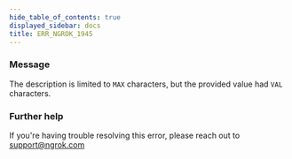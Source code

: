 ```yaml
---
hide_table_of_contents: true
displayed_sidebar: docs
title: ERR_NGROK_1945
---
```




### Message

The description is limited to `MAX` characters, but the provided value had `VAL` characters.

<ErrorDetails error="err_ngrok_1945" />

### Further help

If you're having trouble resolving this error, please reach out to [support@ngrok.com](mailto:support@ngrok.com?subject=Help%20with%20ERR_NGROK_1945)
